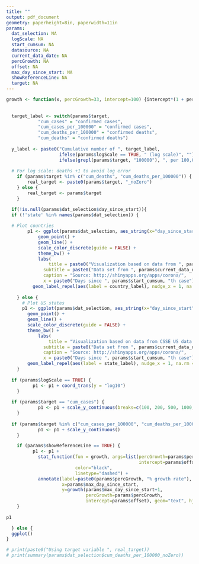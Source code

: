 ```yaml
---
title: ""
output: pdf_document
geometry: paperheight=8in, paperwidth=11in
params:
  dat_selection: NA
  logScale: NA
  start_cumsum: NA
  datasource: NA
  current_data_date: NA
  percGrowth: NA
  offset: NA
  max_day_since_start: NA
  showReferenceLine: NA
  target: NA
---
```


\pagenumbering{gobble}

```r

growth <- function(x, percGrowth=33, intercept=100) {intercept*(1 + percGrowth/100)^(x-1)}
  
  
  target_label <- switch(params$target, 
  			"cum_cases" = "confirmed cases", 
  			"cum_cases_per_100000" = "confirmed cases",
  			"cum_deaths_per_100000" = "confirmed deaths", 
  			"cum_deaths" = "confirmed deaths")
  
  y_label <- paste0("Cumulative number of ", target_label, 
                    ifelse(params$logScale == TRUE, " (log scale)", ""),
                    ifelse(grepl(params$target, "100000"), ", per 100,000", ""))		
  		
  # For log scale: deaths +1 to avoid log error
  	if (params$target %in% c("cum_deaths", "cum_deaths_per_100000")) {
  		real_target <- paste0(params$target, "_noZero")
  	} else {
  		real_target <- params$target
  	}		

  if(!is.null(params$dat_selection$day_since_start)){
  if (!'state' %in% names(params$dat_selection)) {
  
  # Plot countries
		p1 <- ggplot(params$dat_selection, aes_string(x="day_since_start", y=real_target, color='country')) + 
			geom_point() + 
			geom_line() + 
			scale_color_discrete(guide = FALSE) +
			theme_bw() + 
			labs(
				title = paste0("Visualization based on data from ", params$datasource, ". "),
			  subtitle = paste0("Data set from ", params$current_data_date),
			  caption = "Source: http://shinyapps.org/apps/corona/", 
			  x = paste0("Days since ", params$start_cumsum, "th case"), y = y_label) +
		  geom_label_repel(aes(label = country_label), nudge_x = 1, na.rm = TRUE)
		
	} else {
	  # Plot US states
	  p1 <- ggplot(params$dat_selection, aes_string(x="day_since_start", y=params$target, color='state')) +
	    geom_point() +
	    geom_line() +
	    scale_color_discrete(guide = FALSE) +
	    theme_bw() +
			labs(
				title = "Visualization based on data from CSSE US data by state.",
			  subtitle = paste0("Data set from ", params$current_data_date),
			  caption = "Source: http://shinyapps.org/apps/corona/",
			  x = paste0("Days since ", params$start_cumsum, "th case"), y = y_label) +
	    geom_label_repel(aes(label = state_label), nudge_x = 1, na.rm = TRUE)
	}
		
  if (params$logScale == TRUE) {
		  p1 <- p1 + coord_trans(y = "log10")
	}
  
  if (params$target == "cum_cases") {
			p1 <- p1 + scale_y_continuous(breaks=c(100, 200, 500, 1000, 2000, 5000, 10000, 20000))
	}
		
  if (params$target %in% c("cum_cases_per_100000", "cum_deaths_per_100000", "cum_deaths")) {
			p1 <- p1 + scale_y_continuous()
	}

	if (params$showReferenceLine == TRUE) {
		  p1 <- p1 +
		    stat_function(fun = growth, args=list(percGrowth=params$percGrowth, 
		                                          intercept=params$offset), 
		                  color="black", 
		                  linetype="dashed") +
		    annotate(label=paste0(params$percGrowth, "% growth rate"), 
		             x=params$max_day_since_start, 
		             y=growth(params$max_day_since_start+1, 
		                      percGrowth=params$percGrowth, 
		                      intercept=params$offset), geom="text", hjust=1)
	}
    
p1

  } else {
  ggplot()
}

# print(paste0("Using target variable ", real_target))
# print(summary(params$dat_selection$cum_deaths_per_100000_noZero))

```

